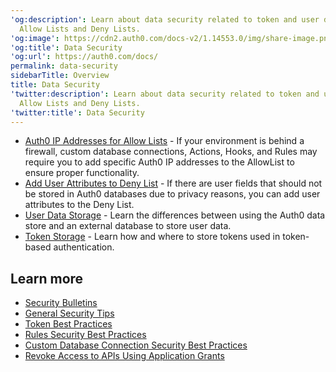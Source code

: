 ---
'og:description': Learn about data security related to token and user data storage,
  Allow Lists and Deny Lists.
'og:image': https://cdn2.auth0.com/docs-v2/1.14553.0/img/share-image.png
'og:title': Data Security
'og:url': https://auth0.com/docs/
permalink: data-security
sidebarTitle: Overview
title: Data Security
'twitter:description': Learn about data security related to token and user data storage,
  Allow Lists and Deny Lists.
'twitter:title': Data Security
---
* [Auth0 IP Addresses for Allow Lists](/docs/secure/security-guidance/data-security/allowlist) - If your environment is behind a firewall, custom database connections, Actions, Hooks, and Rules may require you to add specific Auth0 IP addresses to the AllowList to ensure proper functionality.
* [Add User Attributes to Deny List](/docs/secure/security-guidance/data-security/denylist) - If there are user fields that should not be stored in Auth0 databases due to privacy reasons, you can add user attributes to the Deny List.
* [User Data Storage](/docs/secure/security-guidance/data-security/user-data-storage) - Learn the differences between using the Auth0 data store and an external database to store user data.
* [Token Storage](/docs/secure/security-guidance/data-security/token-storage) - Learn how and where to store tokens used in token-based authentication.

## Learn more

* [Security Bulletins](/docs/secure/security-guidance/security-bulletins)
* [General Security Tips](/docs/secure/security-guidance/tips)
* [Token Best Practices](/docs/secure/tokens/token-best-practices)
* [Rules Security Best Practices](/docs/rules-best-practices/rules-security-best-practices)
* [Custom Database Connection Security Best Practices](/docs/authenticate/database-connections/custom-db/custom-database-connections-scripts/connection-security)
* [Revoke Access to APIs Using Application Grants](/docs/get-started/applications/revoke-api-access)